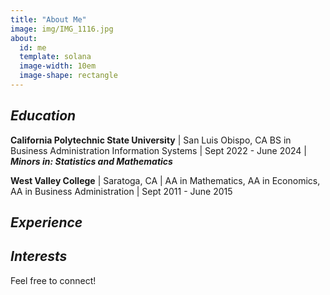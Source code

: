 ```yaml
---
title: "About Me"
image: img/IMG_1116.jpg
about:
  id: me
  template: solana
  image-width: 10em
  image-shape: rectangle
---
```


:::{#hero-heading}

## *Education*

**California Polytechnic State University** | San Luis Obispo, CA
BS in Business Administration Information Systems | Sept 2022 - June 2024 |
_**Minors in: Statistics and Mathematics**_

**West Valley College** | Saratoga, CA |
AA in Mathematics, AA in Economics, AA in Business Administration | Sept 2011 - June 2015

## *Experience*

## *Interests*

:::

Feel free to connect!

